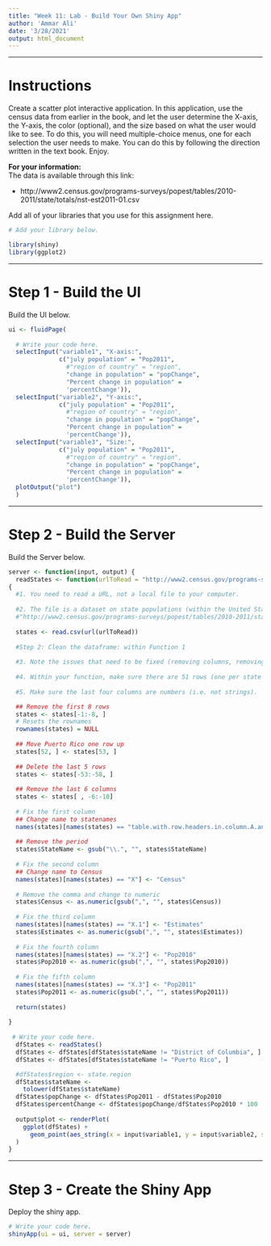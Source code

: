 ---
title: "Week 11: Lab - Build Your Own Shiny App"
author: 'Ammar Ali'
date: '3/28/2021'
output: html_document
---

---

# Instructions
Create a scatter plot interactive application. In this application, use the 
census data from earlier in the book, and let the user determine the X-axis, 
the Y-axis, the color (optional), and the size based on what the user would 
like to see. To do this, you will need multiple-choice menus, one for each 
selection the user needs to make. You can do this by following the direction 
written in the text book. Enjoy. 

**For your information:**   
The data is available through this link: 

* http://www2.census.gov/programs-surveys/popest/tables/2010-2011/state/totals/nst-est2011-01.csv


Add all of your libraries that you use for this assignment here.
```{r setup}
# Add your library below.

library(shiny)
library(ggplot2)
```

---

# Step 1 - Build the UI
Build the UI below.

```{r, "Step 1"}
ui <- fluidPage(
  
  # Write your code here.
  selectInput("variable1", "X-axis:",
              c("july population" = "Pop2011",
                #"region of country" = "region",
                "change in population" = "popChange",
                "Percent change in population" = 
                'percentChange')),
  selectInput("variable2", "Y-axis:",
              c("july population" = "Pop2011",
                #"region of country" = "region",
                "change in population" = "popChange",
                "Percent change in population" = 
                'percentChange')),
  selectInput("variable3", "Size:",
              c("july population" = "Pop2011",
                #"region of country" = "region",
                "change in population" = "popChange",
                "Percent change in population" = 
                'percentChange')),
  plotOutput("plot")
  )
```

---

# Step 2 - Build the Server
Build the Server below.
```{r, "Step 2"}
server <- function(input, output) {
  readStates <- function(urlToRead = "http://www2.census.gov/programs-surveys/popest/tables/2010-2011/state/totals/nst-est2011-01.csv")
{
  #1. You need to read a URL, not a local file to your computer.
  
  #2. The file is a dataset on state populations (within the United States).
  #"http://www2.census.gov/programs-surveys/popest/tables/2010-2011/state/totals/nst-est2011-01.csv"
  
  states <- read.csv(url(urlToRead))
  
  #Step 2: Clean the dataframe: within Function 1
  
  #3. Note the issues that need to be fixed (removing columns, removing rows, changing column names).
  
  #4. Within your function, make sure there are 51 rows (one per state + the district of Columbia). Make sure there are only 5 columns with the columns having the following names (stateName, Census, Estimates, Pop2010, Pop2011).
  
  #5. Make sure the last four columns are numbers (i.e. not strings).

  ## Remove the first 8 rows
  states <- states[-1:-8, ]
  # Resets the rownames
  rownames(states) = NULL
  
  ## Move Puerto Rico one row up
  states[52, ] <- states[53, ] 
  
  ## Delete the last 5 rows
  states <- states[-53:-58, ]
  
  ## Remove the last 6 columns
  states <- states[ , -6:-10]
  
  # Fix the first column
  ## Change name to statenames
  names(states)[names(states) == "table.with.row.headers.in.column.A.and.column.headers.in.rows.3.through.4...leading.dots.indicate.sub.parts."] <- "StateName"
  
  ## Remove the period
  states$StateName <- gsub("\\.", "", states$StateName)
  
  # Fix the second column
  ## Change name to Census
  names(states)[names(states) == "X"] <- "Census"
  
  # Remove the comma and change to numeric
  states$Census <- as.numeric(gsub(",", "", states$Census))
  
  # Fix the third column
  names(states)[names(states) == "X.1"] <- "Estimates"
  states$Estimates <- as.numeric(gsub(",", "", states$Estimates))
  
  # Fix the fourth column
  names(states)[names(states) == "X.2"] <- "Pop2010"
  states$Pop2010 <- as.numeric(gsub(",", "", states$Pop2010))
  
  # Fix the fifth column
  names(states)[names(states) == "X.3"] <- "Pop2011"
  states$Pop2011 <- as.numeric(gsub(",", "", states$Pop2011))
  
  return(states)
  
}
  
 # Write your code here.
  dfStates <- readStates()
  dfStates <- dfStates[dfStates$stateName != "District of Columbia", ]
  dfStates <- dfStates[dfStates$stateName != "Puerto Rico", ]

  #dfStates$region <- state.region
  dfStates$stateName <- 
    tolower(dfStates$stateName)
  dfStates$popChange <- dfStates$Pop2011 - dfStates$Pop2010
  dfStates$percentChange <- dfStates$popChange/dfStates$Pop2010 * 100
  
  output$plot <- renderPlot(
    ggplot(dfStates) +
      geom_point(aes_string(x = input$variable1, y = input$variable2, size = input$variable3))
  )
}

```

---

# Step 3 - Create the Shiny App
Deploy the shiny app.
```{r, "Step 3"}

# Write your code here.
shinyApp(ui = ui, server = server)

```
